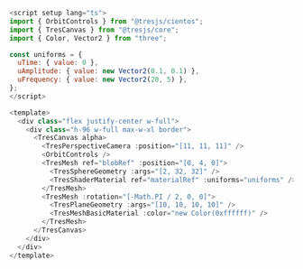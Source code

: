 
<Layout title="Viewport - Learning Three.js">
  <Example10 title="Viewport" description="Full-Screen and Resizing" />
  <div class="h-screen overflow-y-scroll rounded-2xl my-10 md:my-20 container max-w-7xl place-self-center">

```javascript
<script setup lang="ts">
import { OrbitControls } from "@tresjs/cientos";
import { TresCanvas } from "@tresjs/core";
import { Color, Vector2 } from "three";

const uniforms = {
  uTime: { value: 0 },
  uAmplitude: { value: new Vector2(0.1, 0.1) },
  uFrequency: { value: new Vector2(20, 5) },
};
</script>

<template>
  <div class="flex justify-center w-full">
    <div class="h-96 w-full max-w-xl border">
      <TresCanvas alpha>
        <TresPerspectiveCamera :position="[11, 11, 11]" />
        <OrbitControls />
        <TresMesh ref="blobRef" :position="[0, 4, 0]">
          <TresSphereGeometry :args="[2, 32, 32]" />
          <TresShaderMaterial ref="materialRef" :uniforms="uniforms" />
        </TresMesh>
        <TresMesh :rotation="[-Math.PI / 2, 0, 0]">
          <TresPlaneGeometry :args="[10, 10, 10, 10]" />
          <TresMeshBasicMaterial :color="new Color(0xffffff)" />
        </TresMesh>
      </TresCanvas>
    </div>
  </div>
</template>
```

  </div>

</Layout>
